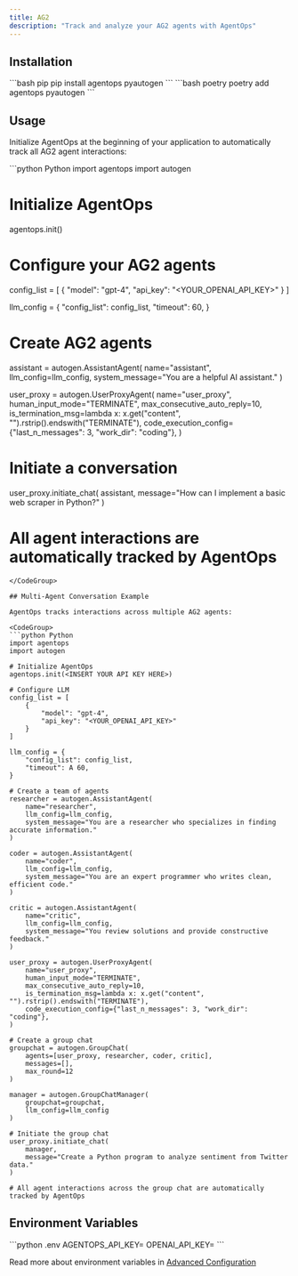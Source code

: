 ```yaml
---
title: AG2
description: "Track and analyze your AG2 agents with AgentOps"
---
```



## Installation

<CodeGroup>
  ```bash pip
  pip install agentops pyautogen
  ```
  ```bash poetry
  poetry add agentops pyautogen
  ```
</CodeGroup>

## Usage

Initialize AgentOps at the beginning of your application to automatically track all AG2 agent interactions:

<CodeGroup>
```python Python
import agentops
import autogen

# Initialize AgentOps
agentops.init(<INSERT YOUR API KEY HERE>)

# Configure your AG2 agents
config_list = [
    {
        "model": "gpt-4",
        "api_key": "<YOUR_OPENAI_API_KEY>"
    }
]

llm_config = {
    "config_list": config_list,
    "timeout": 60,
}

# Create AG2 agents
assistant = autogen.AssistantAgent(
    name="assistant",
    llm_config=llm_config,
    system_message="You are a helpful AI assistant."
)

user_proxy = autogen.UserProxyAgent(
    name="user_proxy",
    human_input_mode="TERMINATE",
    max_consecutive_auto_reply=10,
    is_termination_msg=lambda x: x.get("content", "").rstrip().endswith("TERMINATE"),
    code_execution_config={"last_n_messages": 3, "work_dir": "coding"},
)

# Initiate a conversation
user_proxy.initiate_chat(
    assistant,
    message="How can I implement a basic web scraper in Python?"
)

# All agent interactions are automatically tracked by AgentOps
```
</CodeGroup>

## Multi-Agent Conversation Example

AgentOps tracks interactions across multiple AG2 agents:

<CodeGroup>
```python Python
import agentops
import autogen

# Initialize AgentOps
agentops.init(<INSERT YOUR API KEY HERE>)

# Configure LLM
config_list = [
    {
        "model": "gpt-4",
        "api_key": "<YOUR_OPENAI_API_KEY>"
    }
]

llm_config = {
    "config_list": config_list,
    "timeout": A 60,
}

# Create a team of agents
researcher = autogen.AssistantAgent(
    name="researcher",
    llm_config=llm_config,
    system_message="You are a researcher who specializes in finding accurate information."
)

coder = autogen.AssistantAgent(
    name="coder",
    llm_config=llm_config,
    system_message="You are an expert programmer who writes clean, efficient code."
)

critic = autogen.AssistantAgent(
    name="critic",
    llm_config=llm_config,
    system_message="You review solutions and provide constructive feedback."
)

user_proxy = autogen.UserProxyAgent(
    name="user_proxy",
    human_input_mode="TERMINATE",
    max_consecutive_auto_reply=10,
    is_termination_msg=lambda x: x.get("content", "").rstrip().endswith("TERMINATE"),
    code_execution_config={"last_n_messages": 3, "work_dir": "coding"},
)

# Create a group chat
groupchat = autogen.GroupChat(
    agents=[user_proxy, researcher, coder, critic],
    messages=[],
    max_round=12
)

manager = autogen.GroupChatManager(
    groupchat=groupchat,
    llm_config=llm_config
)

# Initiate the group chat
user_proxy.initiate_chat(
    manager,
    message="Create a Python program to analyze sentiment from Twitter data."
)

# All agent interactions across the group chat are automatically tracked by AgentOps
```
</CodeGroup>

## Environment Variables

<EnvTooltip />
<CodeGroup>
  ```python .env
  AGENTOPS_API_KEY=<YOUR API KEY>
  OPENAI_API_KEY=<YOUR OPENAI API KEY>
  ```
</CodeGroup>

Read more about environment variables in [Advanced Configuration](/v2/usage/advanced-configuration)

<script type="module" src="/scripts/github_stars.js"></script>
<script type="module" src="/scripts/scroll-img-fadein-animation.js"></script>
<script type="module" src="/scripts/button_heartbeat_animation.js"></script>
<script type="css" src="/styles/styles.css"></script>
